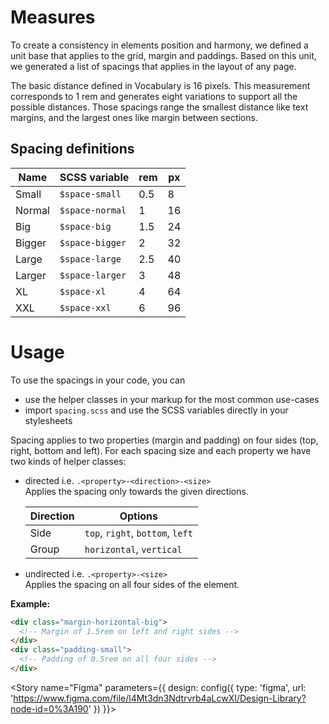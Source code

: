 
<Meta title="Tokens/Spacing" />

# Measures

To create a consistency in elements position and harmony, we defined a unit base that applies to the grid, margin and
paddings. Based on this unit, we generated a list of spacings that applies in the layout of any page.

The basic distance defined in Vocabulary is 16 pixels. This measurement corresponds to 1 rem and generates eight
variations to support all the possible distances. Those spacings range the smallest distance like text margins, and the
largest ones like margin between sections.

## Spacing definitions

| Name   | SCSS variable   | rem | px |
|--------|-----------------|-----|----|
| Small  | `$space-small`  | 0.5 | 8  |
| Normal | `$space-normal` | 1   | 16 |
| Big    | `$space-big`    | 1.5 | 24 |
| Bigger | `$space-bigger` | 2   | 32 |
| Large  | `$space-large`  | 2.5 | 40 |
| Larger | `$space-larger` | 3   | 48 |
| XL     | `$space-xl`     | 4   | 64 |
| XXL    | `$space-xxl`    | 6   | 96 |

# Usage

To use the spacings in your code, you can
- use the helper classes in your markup for the most common use-cases
- import `spacing.scss` and use the SCSS variables directly in your stylesheets

Spacing applies to two properties (margin and padding) on four sides (top, right, bottom and left). For each spacing
size and each property we have two kinds of helper classes:
- directed i.e. `.<property>-<direction>-<size>`<br/>
  Applies the spacing only towards the given directions.

  | Direction | Options                          |
  |-----------|----------------------------------|
  | Side      | `top`, `right`, `bottom`, `left` |
  | Group     | `horizontal`, `vertical`         |

- undirected i.e. `.<property>-<size>`<br/>
  Applies the spacing on all four sides of the element.

**Example:**

```html
<div class="margin-horizontal-big">
  <!-- Margin of 1.5rem on left and right sides -->
</div>
<div class="padding-small">
  <!-- Padding of 0.5rem on all four sides -->
</div>
```

<Story name="Figma" parameters={{
  design: config({
    type: 'figma',
    url: 'https://www.figma.com/file/l4Mt3dn3Ndtrvrb4aLcwXI/Design-Library?node-id=0%3A190'
  })
}}>
</Story>
